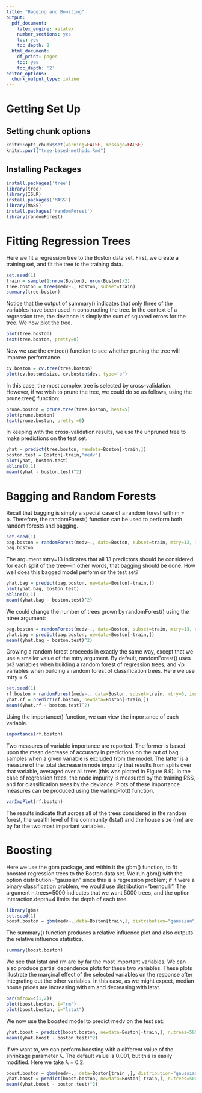 ```yaml
---
title: "Bagging and Boosting"
output: 
  pdf_document:
    latex_engine: xelatex
    number_sections: yes
    toc: yes
    toc_depth: 2
  html_document:
    df_print: paged
    toc: yes
    toc_depth: '2'
editor_options:
  chunk_output_type: inline
---
```

# Getting Set Up

## Setting chunk options
```r
knitr::opts_chunk$set(warning=FALSE, message=FALSE)
knitr::purl("tree-based-methods.Rmd")
```

## Installing Packages
```r
install.packages('tree')
library(tree)
library(ISLR)
install.packages('MASS')
library(MASS)
install.packages('randomForest')
library(randomForest)
```
# Fitting Regression Trees
Here we fit a regression tree to the Boston data set. First, we create a training set, and fit the tree to the training data.
```r
set.seed(1)
train = sample(1:nrow(Boston), nrow(Boston)/2)
tree.boston = tree(medv~., Boston, subset=train)
summary(tree.boston)
```
Notice that the output of summary() indicates that only three of the variables have been used in constructing the tree. In the context of a regression tree, the deviance is simply the sum of squared errors for the tree. We now plot the tree.
```r
plot(tree.boston)
text(tree.boston, pretty=0)
```
Now we use the cv.tree() function to see whether pruning the tree will improve performance.
```r
cv.boston = cv.tree(tree.boston)
plot(cv.boston$size, cv.boston$dev, type='b')
```
In this case, the most complex tree is selected by cross-validation. However, if we wish to prune the tree, we could do so as follows, using the prune.tree() function:
```r
prune.boston = prune.tree(tree.boston, best=5)
plot(prune.boston)
text(prune.boston, pretty =0)
```
In keeping with the cross-validation results, we use the unpruned tree to make predictions on the test set.
```r
yhat = predict(tree.boston, newdata=Boston[-train,])
boston.test = Boston[-train,"medv"]
plot(yhat, boston.test)
abline(0,1)
mean((yhat - boston.test)^2)
```

# Bagging and Random Forests
Recall that bagging is simply a special case of a random forest with m = p. Therefore, the randomForest() function can be used to perform both random forests and bagging.
```r
set.seed(1)
bag.boston = randomForest(medv~., data=Boston, subset=train, mtry=13, importance=TRUE)
bag.boston
```

The argument mtry=13 indicates that all 13 predictors should be considered for each split of the tree—in other words, that bagging should be done. How well does this bagged model perform on the test set?
```r
yhat.bag = predict(bag.boston, newdata=Boston[-train,])
plot(yhat.bag, boston.test)
abline(0,1)
mean((yhat.bag - boston.test)^2)
```
We could change the number of trees grown by randomForest() using the ntree argument:
```r
bag.boston = randomForest(medv~., data=Boston, subset=train, mtry=13, ntree=25)
yhat.bag = predict(bag.boston, newdata=Boston[-train,])
mean((yhat.bag - boston.test)^2)
```

Growing a random forest proceeds in exactly the same way, except that we use a smaller value of the mtry argument. By default, randomForest() uses p/3 variables when building a random forest of regression trees, and √p variables when building a random forest of classification trees. Here we use mtry = 6.
```r
set.seed(1)
rf.boston = randomForest(medv~., data=Boston, subset=train, mtry=6, importance=TRUE)
yhat.rf = predict(rf.boston, newdata=Boston[-train,])
mean((yhat.rf - boston.test)^2)
```

Using the importance() function, we can view the importance of each variable.
```r
importance(rf.boston)
```

Two measures of variable importance are reported. The former is based upon the mean decrease of accuracy in predictions on the out of bag samples when a given variable is excluded from the model. The latter is a measure of the total decrease in node impurity that results from splits over that variable, averaged over all trees (this was plotted in Figure 8.9). In the case of regression trees, the node impurity is measured by the training RSS, and for classification trees by the deviance. Plots of these importance measures can be produced using the varImpPlot() function.
```r
varImpPlot(rf.boston)
```

The results indicate that across all of the trees considered in the random forest, the wealth level of the community (lstat) and the house size (rm) are by far the two most important variables.

# Boosting
Here we use the gbm package, and within it the gbm() function, to fit boosted regression trees to the Boston data set. We run gbm() with the option distribution="gaussian" since this is a regression problem; if it were a binary classification problem, we would use distribution="bernoulli". The argument n.trees=5000 indicates that we want 5000 trees, and the option interaction.depth=4 limits the depth of each tree.
```r
library(gbm)
set.seed(1)
boost.boston = gbm(medv~.,data=Boston[train,], distribution="gaussian", n.trees=5000, interaction.depth=4)
```

The summary() function produces a relative influence plot and also outputs the relative influence statistics.
```r
summary(boost.boston)
```

We see that lstat and rm are by far the most important variables. We can also produce partial dependence plots for these two variables. These plots illustrate the marginal effect of the selected variables on the response after integrating out the other variables. In this case, as we might expect, median house prices are increasing with rm and decreasing with lstat.
```r
par(mfrow=c(1,2))
plot(boost.boston, i="rm")
plot(boost.boston, i="lstat")
```

We now use the boosted model to predict medv on the test set:
```r
yhat.boost = predict(boost.boston, newdata=Boston[-train,], n.trees=5000)
mean((yhat.boost - boston.test)^2)
```

If we want to, we can perform boosting with a different value of the shrinkage parameter λ. The default value is 0.001, but this is easily modified. Here we take λ = 0.2.
```r
boost.boston = gbm(medv~., data=Boston[train ,], distribution="gaussian", n.trees =5000, interaction.depth=4, shrinkage=0.2, verbose=F)
yhat.boost = predict(boost.boston, newdata=Boston[-train,], n.trees=5000)
mean((yhat.boost - boston.test)^2)
```

